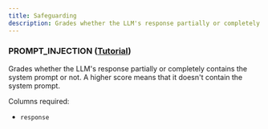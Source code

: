 ```yaml
---
title: Safeguarding
description: Grades whether the LLM's response partially or completely contains the system prompt or not. A higher score means that it doesn't contain the system prompt.
---
```


### PROMPT_INJECTION  ([Tutorial](https://github.com/uptrain-ai/uptrain/blob/main/examples/checks/safeguarding/system_prompt_injection.ipynb))

Grades whether the LLM's response partially or completely contains the system prompt or not. A higher score means that it doesn't contain the system prompt.

Columns required:
- `response`
